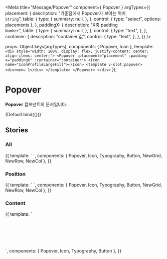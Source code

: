 
<Meta
  title="Message/Popover"
  component={ Popover }
  argTypes={{
    placement: {
      description: "기준점에서 Popover가 보이는 위치<br/>`String`",
      table: {
        type: {
            summary: null,
        },
      },
      control: {
        type: "select",
        options: placements
      },
    },
    paddingX: {
      description: "X축 padding<br/>`Number`",
      table: {
        type: {
            summary: null,
        },
      },
      control: {
        type: "text",
      },
    },
    container: {
        description: "container 값",
        control: {
            type: "text",
        },
    },
  }}
/>

  props: Object.keys(argTypes),
  components: { Popover, Icon },
  template: `<div style="width: 100%; display: flex; justify-content: center; align-items: center;">
                <Popover :placement="placement" :padding-x="paddingX" :container="container">
   			        <Icon name="IconProfileLargeFill"></Icon>
   			            <template v-slot:popover>
   				            <div>menu 1</div>
   			            </template>
   			    </Popover>
   			 </div>`
});

# Popover

**Popover** 컴포넌트의 문서입니다.

<Story name="Default" height="100px">
  {Default.bind({})}
</Story>

<ArgsTable story="Default" />

## Stories
### All

<Canvas>
    <Story name="All" height="300px">
        {{
            template: `
                <NewGrid>
                    <NewRow>
                        <NewCol class="flex flex-row justify-around" style="height: 120px; margin-top: 50px">
                            <Popover placement="top-right" :open="true">
                                <Icon name="IconProfileLargeFill"></Icon>
                                <template v-slot:popover>
                                    <div>top-right</div>
                                </template>
                            </Popover>
                            <Popover placement="top" :open="true">
                                <Icon name="IconProfileLargeFill"></Icon>
                                <template v-slot:popover>
                                    <div>top</div>
                                </template>
                            </Popover>
                            <Popover placement="top-left" :open="true">
                                <Icon name="IconProfileLargeFill"></Icon>
                                <template v-slot:popover>
                                    <div>top-left</div>
                                </template>
                            </Popover>
                        </NewCol>
                    </NewRow>
                    <NewRow>
                        <NewCol class="flex flex-row justify-around" style="margin-top: 30px; margin-bottom: 70px">
                            <Popover placement="top-right" :open="true">
                                <Icon name="IconProfileLargeFill"></Icon>
                                <template v-slot:popover>
                                    <Typography type="body2">Title</Typography>
                                    <Typography type="caption1" color="gray800">content</Typography>
                                    <Button>button</Button>
                                </template>
                            </Popover>
                            <Popover placement="top" :open="true">
                                <Icon name="IconProfileLargeFill"></Icon>
                                <template v-slot:popover>
                                    <Typography type="body2">Title</Typography>
                                    <Typography type="caption1" color="gray800">content</Typography>
                                    <Button>button</Button>
                                </template>
                            </Popover>
                            <Popover placement="top-left" :open="true">
                                <Icon name="IconProfileLargeFill"></Icon>
                                <template v-slot:popover>
                                    <Typography type="body2">Title</Typography>
                                    <Typography type="caption1" color="gray800">content</Typography>
                                    <Button>button</Button>
                                </template>
                            </Popover>
                        </NewCol>
                    </NewRow>
                    <NewRow>
                        <NewCol class="flex flex-row justify-around" style="height: 120px">
                            <Popover placement="bottom-right" :open="true">
                                <Icon name="IconProfileLargeFill"></Icon>
                                    <template v-slot:popover>
                                        <div>bottom-right</div>
                                    </template>
                            </Popover>
                            <Popover placement="bottom" :open="true">
                                <Icon name="IconProfileLargeFill"></Icon>
                                    <template v-slot:popover>
                                        <div>bottom</div>
                                    </template>
                            </Popover>
                            <Popover placement="bottom-left" :open="true">
                                <Icon name="IconProfileLargeFill"></Icon>
                                    <template v-slot:popover>
                                        <div>bottom-left</div>
                                    </template>
                            </Popover>
                        </NewCol>
                    </NewRow>
                    <NewRow>
                        <NewCol class="flex flex-row justify-around" style="height: 150px">
                            <Popover placement="bottom-right" :open="true">
                                <Icon name="IconProfileLargeFill"></Icon>
                                    <template v-slot:popover>
                                        <Typography type="body2">Title</Typography>
                                        <Typography type="caption1" color="gray800">content</Typography>
                                        <Button>button</Button>
                                    </template>
                            </Popover>
                            <Popover placement="bottom" :open="true">
                                <Icon name="IconProfileLargeFill"></Icon>
                                    <template v-slot:popover>
                                        <Typography type="body2">Title</Typography>
                                        <Typography type="caption1" color="gray800">content</Typography>
                                        <Button>button</Button>
                                    </template>
                            </Popover>
                            <Popover placement="bottom-left" :open="true">
                                <Icon name="IconProfileLargeFill"></Icon>
                                    <template v-slot:popover>
                                        <Typography type="body2">Title</Typography>
                                        <Typography type="caption1" color="gray800">content</Typography>
                                        <Button>button</Button>
                                    </template>
                            </Popover>
                        </NewCol>
                    </NewRow>
                    <NewRow class="mt-40">
                        <NewCol class="flex flex-row justify-around" style="height: 40px">
                            <Popover placement="right-top" :open="true">
                                <Icon name="IconProfileLargeFill"></Icon>
                                    <template v-slot:popover>
                                        <div>right-top</div>
                                    </template>
                            </Popover>
                            <Popover placement="right" :open="true">
                                <Icon name="IconProfileLargeFill"></Icon>
                                    <template v-slot:popover>
                                        <div>right</div>
                                    </template>
                            </Popover>
                            <Popover placement="right-bottom" :open="true">
                                <Icon name="IconProfileLargeFill"></Icon>
                                    <template v-slot:popover>
                                        <div>right-bottom</div>
                                    </template>
                            </Popover>
                        </NewCol>
                    </NewRow>
                    <NewRow class="mt-80">
                        <NewCol class="flex flex-row justify-around" style="height: 110px">
                            <Popover placement="right-top" :open="true">
                                <Icon name="IconProfileLargeFill"></Icon>
                                    <template v-slot:popover>
                                        <Typography type="body2">Title</Typography>
                                        <Typography type="caption1" color="gray800">content</Typography>
                                        <Button>button</Button>
                                    </template>
                            </Popover>
                            <Popover placement="right" :open="true">
                                <Icon name="IconProfileLargeFill"></Icon>
                                    <template v-slot:popover>
                                        <Typography type="body2">Title</Typography>
                                        <Typography type="caption1" color="gray800">content</Typography>
                                        <Button>button</Button>
                                    </template>
                            </Popover>
                            <Popover placement="right-bottom" :open="true">
                                <Icon name="IconProfileLargeFill"></Icon>
                                    <template v-slot:popover>
                                        <Typography type="body2">Title</Typography>
                                        <Typography type="caption1" color="gray800">content</Typography>
                                        <Button>button</Button>
                                    </template>
                            </Popover>
                        </NewCol>
                    </NewRow>
                </NewGrid>
            `,
            components: { Popover, Icon, Typography, Button, NewGrid, NewRow, NewCol },
        }}
    </Story>
</Canvas>

### Position
<Canvas>
    <Story name="Position" height="100px">
        {{
            template: `
                <NewGrid>
                    <NewRow>
                        <NewCol class="flex flex-row justify-around" style="margin-top: 50px; margin-bottom: 30px">
                            <Popover placement="top-right" :open="true">
                                <Icon name="IconProfileLargeFill"></Icon>
                                <template v-slot:popover>
                                    <div>top-right</div>
                                </template>
                            </Popover>
                            <Popover placement="top" :open="true">
                                <Icon name="IconProfileLargeFill"></Icon>
                                <template v-slot:popover>
                                    <div>top</div>
                                </template>
                            </Popover>
                            <Popover placement="top-left" :open="true">
                                <Icon name="IconProfileLargeFill"></Icon>
                                <template v-slot:popover>
                                    <div>top-left</div>
                                </template>
                            </Popover>
                        </NewCol>
                    </NewRow>
                    <NewRow>
                        <NewCol class="flex flex-row justify-around" style="height: 60px">
                            <Popover placement="bottom-right" :open="true">
                                <Icon name="IconProfileLargeFill"></Icon>
                                    <template v-slot:popover>
                                        <div>bottom-right</div>
                                    </template>
                            </Popover>
                            <Popover placement="bottom" :open="true">
                                <Icon name="IconProfileLargeFill"></Icon>
                                    <template v-slot:popover>
                                        <div>bottom</div>
                                    </template>
                            </Popover>
                            <Popover placement="bottom-left" :open="true">
                                <Icon name="IconProfileLargeFill"></Icon>
                                    <template v-slot:popover>
                                        <div>bottom-left</div>
                                    </template>
                            </Popover>
                        </NewCol>
                    </NewRow>
                    <NewRow class="mt-40">
                        <NewCol class="flex flex-row justify-around" style="height: 40px">
                            <Popover placement="right-top" :open="true">
                                <Icon name="IconProfileLargeFill"></Icon>
                                    <template v-slot:popover>
                                        <div>right-top</div>
                                    </template>
                            </Popover>
                            <Popover placement="right" :open="true">
                                <Icon name="IconProfileLargeFill"></Icon>
                                    <template v-slot:popover>
                                        <div>right</div>
                                    </template>
                            </Popover>
                            <Popover placement="right-bottom" :open="true">
                                <Icon name="IconProfileLargeFill"></Icon>
                                    <template v-slot:popover>
                                        <div>right-bottom</div>
                                    </template>
                            </Popover>
                        </NewCol>
                    </NewRow>
                </NewGrid>
            `,
            components: { Popover, Icon, Typography, Button, NewGrid, NewRow, NewCol },
        }}
    </Story>
</Canvas>

### Content
<Canvas>
    <Story name="Content" height="200px">
        {{
            template: `
                <div style="width: 100%; height: 100px; display: flex; justify-content: space-around; align-items: center">
                    <Popover placement="bottom-right" :open="true">
                        <Icon name="IconProfileLargeFill"></Icon>
                            <template v-slot:popover>
                                <Typography type="body2">Title</Typography>
                                <Typography type="caption1" color="gray800">content</Typography>
                                <Button>button</Button>
                            </template>
                    </Popover>
                    <Popover placement="bottom" :open="true">
                        <Icon name="IconProfileLargeFill"></Icon>
                            <template v-slot:popover>
                                <Typography type="body2">Title</Typography>
                                <Typography type="caption1" color="gray800">content</Typography>
                                <Button>button</Button>
                            </template>
                    </Popover>
                    <Popover placement="bottom-left" :open="true">
                        <Icon name="IconProfileLargeFill"></Icon>
                            <template v-slot:popover>
                                <Typography type="body2">Title</Typography>
                                <Typography type="caption1" color="gray800">content</Typography>
                                <Button>button</Button>
                            </template>
                    </Popover>
                    <Popover placement="right" :open="true">
                        <Icon name="IconProfileLargeFill"></Icon>
                            <template v-slot:popover>
                                <Typography type="body2">Title</Typography>
                                <Typography type="caption1" color="gray800">content</Typography>
                                <Button>button</Button>
                            </template>
                    </Popover>
                 </div>
        `,
          components: { Popover, Icon, Typography, Button },
        }}
    </Story>
</Canvas>
